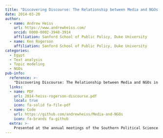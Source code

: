 ```yaml
---
title: "Discovering Discourse: The Relationship between Media and NGOs in Egypt between 2011–13"
date: 2014-03-20
author:
  - name: Andrew Heiss
    url: https://www.andrewheiss.com/
    orcid: 0000-0002-3948-3914
    affiliation: Sanford School of Public Policy, Duke University
  - name: Ken Rogerson
    affiliation: Sanford School of Public Policy, Duke University
categories: 
  - Egypt
  - Text analysis
  - Topic modeling
  - NGOs
pub-info:
  reference: >-
    "Discovering Discourse: The Relationship between Media and NGOs in Egypt between 2011–13" (with Ken Rogerson, Duke University)
  links:
  - name: PDF
    url: 2014-heiss-rogerson-discourse.pdf
    local: true
    icon: fa-solid fa-file-pdf
  - name: Code
    url: https://github.com/andrewheiss/Media-and-NGOs
    icon: fa-brands fa-github
  extra: >-
    Presented at the annual meetings of the Southern Political Science Association (SPSA), New Orleans, LA, January 2014; and the International Studies Association (ISA), Toronto, Canada, March 2014
---
```

